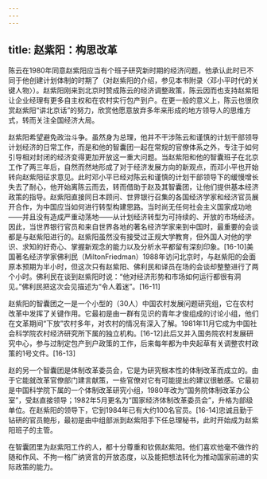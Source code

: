 ```yaml
---
---
---
```

title: 赵紫阳：构思改革
---



陈云在1980年同意赵紫阳应当有个班子研究新时期的经济问题，他承认此时已不同于他创建计划体制的时期了（对赵紫阳的介绍，参见本书附录〈邓小平时代的关键人物〉）。赵紫阳刚来到北京时赞成陈云的经济调整政策，陈云因而也支持赵紫阳让企业经理有更多自主权和在农村实行包产到户。在更一般的意义上，陈云也很欣赏赵紫阳“讲北京话”的努力，欣赏他愿意放弃多年来形成的地方领导人的思维方式，转而关注全国经济大局。

赵紫阳希望避免政治斗争。虽然身为总理，他并不干涉陈云和谨慎的计划干部领导计划经济的日常工作，而是和他的智囊团一起在常规的官僚体系之外，专注于如何引导相对封闭的经济变得更加开放这一重大问题。当赵紫阳和他的智囊班子在北京工作了两三年后，自然而然地形成了对于经济发展方向的新观点，而邓小平也开始转向赵紫阳征求意见。此时邓小平已经对陈云和谨慎的计划干部领导下的缓慢增长失去了耐心，他开始离陈云而去，转而借助于赵及其智囊团，让他们提供基本经济政策的指导。赵紫阳直接同日本顾问、世界银行召集的各国经济学家和经济官员展开合作，为中国应当如何进行转型构建思路。当时尚无任何社会主义国家成功地——并且没有造成严重动荡地——从计划经济转型为可持续的、开放的市场经济。因此，当世界银行官员和来自世界各地的著名经济学家来到中国时，最重要的会谈都是与赵紫阳进行的。赵紫阳虽然没有接受过正规大学教育，但外国人对他的学识、求知的好奇心、掌握新观念的能力以及分析水平都留有深刻印象。[16-10]美国著名经济学家佛利民（MiltonFriedman）1988年访问北京时，与赵紫阳的会面原本预期为半小时，但这次只有赵紫阳、佛利民和译员在场的会谈却整整进行了两个小时。佛利民在谈到赵紫阳时说：“他对经济形势和市场如何运行都很有洞见。”佛利民把这次会见描述为“令人着迷”。[16-11]

赵紫阳的智囊团之一是一个小型的（30人）中国农村发展问题研究组，它在农村改革中发挥了关键作用。它最初是由一群有见识的青年才俊组成的讨论小组，他们在文革期间“下放”农村多年，对农村的情况有深入了解。1981年11月它成为中国社会科学院农村经济研究所下属的独立机构。[16-12]此后又并入国务院农村发展研究中心，参与过制定包产到户政策的工作，后来每年都为中央起草有关调整农村政策的1号文件。[16-13]

赵的另一个智囊团是体制改革委员会，它是为研究根本性的体制改革而成立的。由于它能就改革官僚部门建言献策，一些官僚对它有可能提出的建议很敏感。它最初是中国科学院下属的一个体制改革研究小组，1980年改为“国务院体制改革办公室”，受赵直接领导；1982年5月更名为“国家经济体制改革委员会”，升格为部级单位。在赵紫阳的领导下，它到1984年已有大约100名官员。[16-14]忠诚且勤于钻研的官员鲍彤，最初是由中组部派到赵紫阳手下任总理秘书，此时开始成为赵紫阳班子的主管。

在智囊团里为赵紫阳工作的人，都十分尊重和钦佩赵紫阳。他们喜欢他毫不做作的随和作风、不拘一格广纳贤言的开放态度，以及能把想法转化为推动国家前进的实际政策的能力。